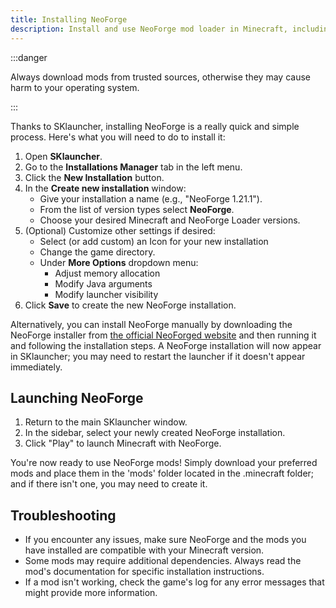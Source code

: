 ```yaml
---
title: Installing NeoForge
description: Install and use NeoForge mod loader in Minecraft, including downloading and installing mods, and troubleshooting common issues.
---
```


:::danger

Always download mods from trusted sources, otherwise they may cause harm to your operating system.

:::

Thanks to SKlauncher, installing NeoForge is a really quick and simple process. Here's what you will need to do to install it:

1. Open **SKlauncher**.
2. Go to the **Installations Manager** tab in the left menu.
3. Click the **New Installation** button.
4. In the **Create new installation** window:
	- Give your installation a name (e.g., "NeoForge 1.21.1").
	- From the list of version types select **NeoForge**.
	- Choose your desired Minecraft and NeoForge Loader versions.
5. (Optional) Customize other settings if desired:
	- Select (or add custom) an Icon for your new installation
	- Change the game directory.
	- Under **More Options** dropdown menu:
		- Adjust memory allocation
		- Modify Java arguments
		- Modify launcher visibility
6. Click **Save** to create the new NeoForge installation.

Alternatively, you can install NeoForge manually by downloading the NeoForge installer from [the official NeoForged website](https://neoforged.net/) and then running it and following the installation steps. A NeoForge installation will now appear in SKlauncher; you may need to restart the launcher if it doesn't appear immediately.

## Launching NeoForge
1. Return to the main SKlauncher window.
2. In the sidebar, select your newly created NeoForge installation.
3. Click "Play" to launch Minecraft with NeoForge.

You're now ready to use NeoForge mods! Simply download your preferred mods and place them in the 'mods' folder located in the .minecraft folder; and if there isn't one, you may need to create it.

## Troubleshooting
- If you encounter any issues, make sure NeoForge and the mods you have installed are compatible with your Minecraft version.
- Some mods may require additional dependencies. Always read the mod's documentation for specific installation instructions.
- If a mod isn't working, check the game's log for any error messages that might provide more information.
